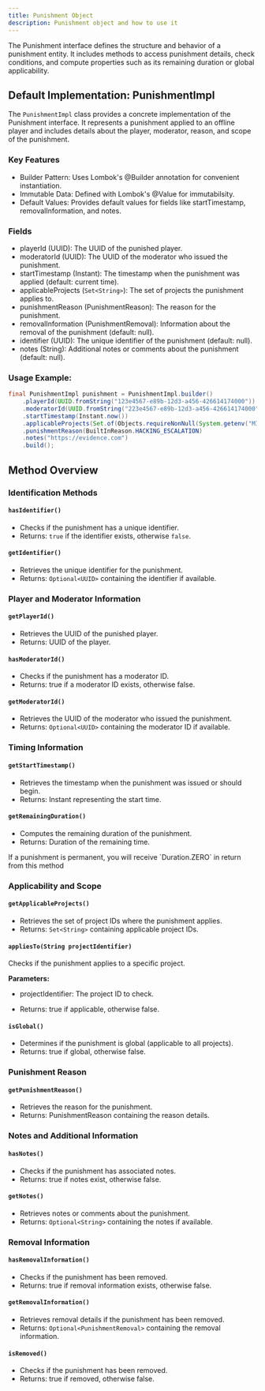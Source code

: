 ```yaml
---
title: Punishment Object
description: Punishment object and how to use it
---
```


<JavadocLink artifactId="bom-public" groupId="com.mineplex.studio" classpath="com.mineplex.studio.dataplane.common.punishment.model.Punishment"/>

The Punishment interface defines the structure and behavior of a punishment entity. It includes methods to access punishment details, check conditions, and compute properties such as its remaining duration or global applicability.

## Default Implementation: PunishmentImpl

The `PunishmentImpl` class provides a concrete implementation of the Punishment interface. It represents a punishment applied to an offline player and includes details about the player, moderator, reason, and scope of the punishment.

### Key Features

- Builder Pattern: Uses Lombok's @Builder annotation for convenient instantiation.
- Immutable Data: Defined with Lombok's @Value for immutabilsity.
- Default Values: Provides default values for fields like startTimestamp, removalInformation, and notes.

### Fields
- playerId (UUID): The UUID of the punished player.
- moderatorId (UUID): The UUID of the moderator who issued the punishment.
- startTimestamp (Instant): The timestamp when the punishment was applied (default: current time).
- applicableProjects (`Set<String>`): The set of projects the punishment applies to.
- punishmentReason (PunishmentReason): The reason for the punishment.
- removalInformation (PunishmentRemoval): Information about the removal of the punishment (default: null).
- identifier (UUID): The unique identifier of the punishment (default: null).
- notes (String): Additional notes or comments about the punishment (default: null).

### Usage Example:
```java
final PunishmentImpl punishment = PunishmentImpl.builder()
    .playerId(UUID.fromString("123e4567-e89b-12d3-a456-426614174000"))
    .moderatorId(UUID.fromString("223e4567-e89b-12d3-a456-426614174000"))
    .startTimestamp(Instant.now())
    .applicableProjects(Set.of(Objects.requireNonNull(System.getenv("MINEPLEX_PROJECT_ID"))))
    .punishmentReason(BuiltInReason.HACKING_ESCALATION)
    .notes("https://evidence.com")
    .build();
```

## Method Overview

### Identification Methods

#### `hasIdentifier()`
- Checks if the punishment has a unique identifier.
- Returns: `true` if the identifier exists, otherwise `false`.

#### `getIdentifier()`
- Retrieves the unique identifier for the punishment.
- Returns: `Optional<UUID>` containing the identifier if available.

### Player and Moderator Information

#### `getPlayerId()`
- Retrieves the UUID of the punished player.
- Returns: UUID of the player.

#### `hasModeratorId()`
- Checks if the punishment has a moderator ID.
- Returns: true if a moderator ID exists, otherwise false.

#### `getModeratorId()`
- Retrieves the UUID of the moderator who issued the punishment.
- Returns: `Optional<UUID>` containing the moderator ID if available.

### Timing Information

#### `getStartTimestamp()`
- Retrieves the timestamp when the punishment was issued or should begin.
- Returns: Instant representing the start time.

#### `getRemainingDuration()`
- Computes the remaining duration of the punishment.
- Returns: Duration of the remaining time.

<Note title="Important Note" type="danger" >
If a punishment is permanent, you will receive `Duration.ZERO` in return from this method
</Note>

### Applicability and Scope

#### `getApplicableProjects()`
- Retrieves the set of project IDs where the punishment applies.
- Returns: `Set<String>` containing applicable project IDs.

#### `appliesTo(String projectIdentifier)`
Checks if the punishment applies to a specific project.

**Parameters:**
- projectIdentifier: The project ID to check.

- Returns: true if applicable, otherwise false.

#### `isGlobal()`
- Determines if the punishment is global (applicable to all projects).
- Returns: true if global, otherwise false.

### Punishment Reason

#### `getPunishmentReason()`
- Retrieves the reason for the punishment.
- Returns: PunishmentReason containing the reason details.

### Notes and Additional Information

#### `hasNotes()`
- Checks if the punishment has associated notes.
- Returns: true if notes exist, otherwise false.

#### `getNotes()`
- Retrieves notes or comments about the punishment.
- Returns: `Optional<String>` containing the notes if available.

### Removal Information

#### `hasRemovalInformation()`
- Checks if the punishment has been removed.
- Returns: true if removal information exists, otherwise false.

#### `getRemovalInformation()`
- Retrieves removal details if the punishment has been removed.
- Returns: `Optional<PunishmentRemoval>` containing the removal information.

#### `isRemoved()`
- Checks if the punishment has been removed.
- Returns: true if removed, otherwise false.